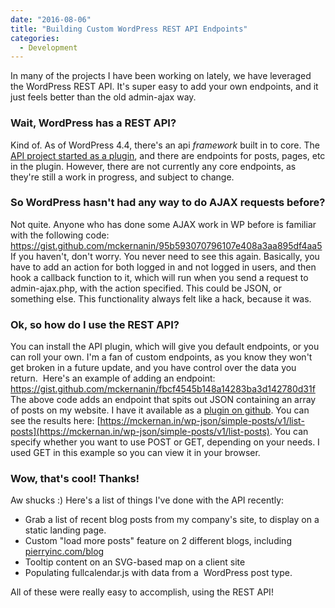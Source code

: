 ```yaml
---
date: "2016-08-06"
title: "Building Custom WordPress REST API Endpoints"
categories:
  - Development
---
```


In many of the projects I have been working on lately, we have leveraged the WordPress REST API. It's super easy to add your own endpoints, and it just feels better than the old admin-ajax way.

### Wait, WordPress has a REST API?

Kind of. As of WordPress 4.4, there's an api *framework* built in to core. The [API project started as a plugin](http://v2.wp-api.org), and there are endpoints for posts, pages, etc in the plugin. However, there are not currently any core endpoints, as they're still a work in progress, and subject to change.

### So WordPress hasn't had any way to do AJAX requests before?

Not quite. Anyone who has done some AJAX work in WP before is familiar with the following code: https://gist.github.com/mckernanin/95b593070796107e408a3aa895df4aa5 If you haven't, don't worry. You never need to see this again. Basically, you have to add an action for both logged in and not logged in users, and then hook a callback function to it, which will run when you send a request to admin-ajax.php, with the action specified. This could be JSON, or something else. This functionality always felt like a hack, because it was.

### Ok, so how do I use the REST API?

You can install the API plugin, which will give you default endpoints, or you can roll your own. I'm a fan of custom endpoints, as you know they won't get broken in a future update, and you have control over the data you return.  Here's an example of adding an endpoint: https://gist.github.com/mckernanin/fbcf4545b148a14283ba3d142780d31f The above code adds an endpoint that spits out JSON containing an array of posts on my website. I have it available as a [plugin on github](https://github.com/mckernanin/simple-post-endpoint). You can see the results here: [https://mckernan.in/wp-json/simple-posts/v1/list-posts](https://mckernan.in/wp-json/simple-posts/v1/list-posts). You can specify whether you want to use POST or GET, depending on your needs. I used GET in this example so you can view it in your browser.

### Wow, that's cool! Thanks!

Aw shucks :) Here's a list of things I've done with the API recently:

- Grab a list of recent blog posts from my company's site, to display on a static landing page.
- Custom "load more posts" feature on 2 different blogs, including [pierryinc.com/blog](http://pierryinc.com/blog)
- Tooltip content on an SVG-based map on a client site
- Populating fullcalendar.js with data from a  WordPress post type.

All of these were really easy to accomplish, using the REST API!
